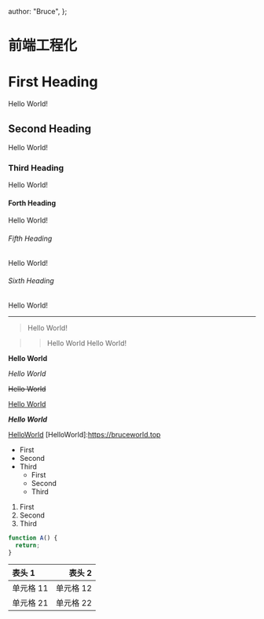   author: "Bruce",
};

# 前端工程化

# First Heading

Hello World!

## Second Heading

Hello World!

### Third Heading

Hello World!

#### Forth Heading

Hello World!

###### Fifth Heading

Hello World!

###### Sixth Heading

Hello World!

---

> Hello World!

> > Hello World
> > Hello World!

**Hello World**

_Hello World_

~~Hello World~~

<u>Hello World</u>

**_Hello World_**

[HelloWorld](https://bruceworld.top)
[HelloWorld]:https://bruceworld.top

- First
- Second
- Third
  - First
  - Second
  - Third

1. First
2. Second
3. Third

```javascript
function A() {
  return;
}
```

| 表头 1    |    表头 2 |
| :-------- | --------: |
| 单元格 11 | 单元格 12 |
| 单元格 21 | 单元格 22 |
